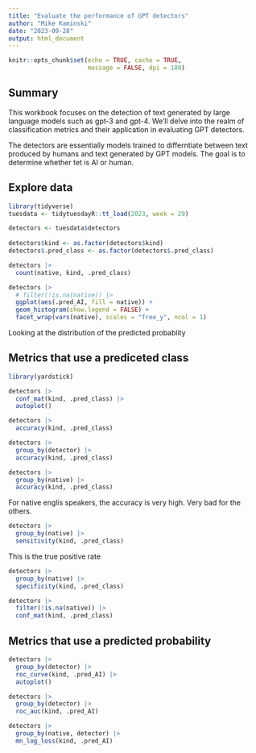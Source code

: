 ```yaml
---
title: "Evaluate the performance of GPT detectors"
author: "Mike Kaminski"
date: "2023-09-28"
output: html_document
---
```


```r
knitr::opts_chunk$set(echo = TRUE, cache = TRUE,
                      message = FALSE, dpi = 180)
```

## Summary
This workbook focuses on the detection of text generated by large language models such as gpt-3 and gpt-4.  We'll delve into the realm of classification metrics and their application in evaluating GPT detectors.

The detectors are essentially models trained to differntiate between text produced by humans and text generated by GPT models.  The goal is to determine whether tet is AI or human.

## Explore data
```r
library(tidyverse)
tuesdata <- tidytuesdayR::tt_load(2023, week = 29)

detectors <- tuesdata$detectors
  
detectors$kind <- as.factor(detectors$kind)
detectors$.pred_class <- as.factor(detectors$.pred_class)
```

```r
detectors |>
  count(native, kind, .pred_class)
```

```r
detectors |>
  # filter(!is.na(native)) |>
  ggplot(aes(.pred_AI, fill = native)) +
  geom_histogram(show.legend = FALSE) +
  facet_wrap(vars(native), scales = "free_y", ncol = 1)
```
  Looking at the distribution of the predicted probablity
  
## Metrics that use a prediceted class

```r
library(yardstick)

detectors |>
  conf_mat(kind, .pred_class) |>
  autoplot()

```

```r
detectors |>
  accuracy(kind, .pred_class)
```
  
```r
detectors |>
  group_by(detector) |>
  accuracy(kind, .pred_class) 
```

```r
detectors |>
  group_by(native) |>
  accuracy(kind, .pred_class)
```
For native englis speakers, the accuracy is very high.  Very bad for the others.

```r
detectors |>
  group_by(native) |>
  sensitivity(kind, .pred_class)
```
This is the true positive rate

```r
detectors |>
  group_by(native) |>
  specificity(kind, .pred_class)
```

```r
detectors |>
  filter(!is.na(native)) |>
  conf_mat(kind, .pred_class)

```

## Metrics that use a predicted probability

```r
detectors |>
  group_by(detector) |>
  roc_curve(kind, .pred_AI) |>
  autoplot()
```

```r
detectors |>
  group_by(detector) |>
  roc_auc(kind, .pred_AI)
```

```r
detectors |>
  group_by(native, detector) |>
  mn_log_loss(kind, .pred_AI)
```




















